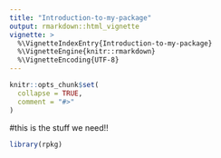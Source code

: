 ```yaml
---
title: "Introduction-to-my-package"
output: rmarkdown::html_vignette
vignette: >
  %\VignetteIndexEntry{Introduction-to-my-package}
  %\VignetteEngine{knitr::rmarkdown}
  %\VignetteEncoding{UTF-8}
---
```


```r
knitr::opts_chunk$set(
  collapse = TRUE,
  comment = "#>"
)
```
#this is the stuff we need!!
```r
library(rpkg)
```
